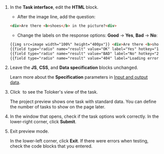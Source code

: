 1. In the **Task interface**, edit the **HTML** block.

    - After the image line, add the question:

    ```html
    <div>Are there <b>shoes</b> in the picture?<div>
    ```

    - Change the labels on the response options: **Good** → **Yes**, **Bad** → **No**:

    ```html
    {{img src=image width="100%" height="400px"}} <div>Are there <b>shoes</b> in the picture?<div>
    {{field type="radio" name="result" value="OK" label="Yes" hotkey="1"}}
    {{field type="radio" name="result" value="BAD" label="No" hotkey="2"}}
    {{field type="radio" name="result" value="404" label="Loading error" hotkey="3"}}
    ```

1. Leave the **JS**, **CSS**, and **Data specification** blocks unchanged.

    Learn more about the **Specification** parameters in [Input and output data](/docs/guide/incoming).

1. Click <img src="https://tlkfrontprod.azureedge.net/portal-production/static/uploaded/images/1675425176321/1675425176321_original_svg.svg" alt="" /> to see the Toloker's view of the task.

    <Note mode="note" title="Note">

    The project preview shows one task with standard data. You can define the number of tasks to show on the page later.

    </Note>

1. In the window that opens, check if the task options work correctly. In the lower-right corner, click **Submit**.

1. Exit preview mode.

    In the lower-left corner, click **Exit**. If there were errors when testing, check the code blocks that you entered.
